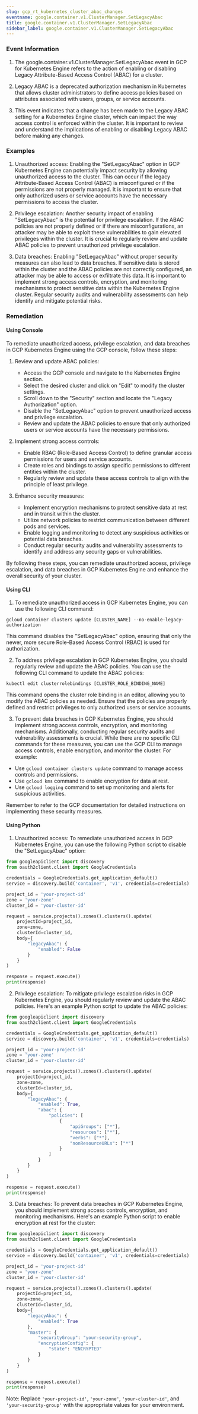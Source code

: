 ```yaml
--- 
slug: gcp_rt_kubernetes_cluster_abac_changes
eventname: google.container.v1.ClusterManager.SetLegacyAbac
title: google.container.v1.ClusterManager.SetLegacyAbac
sidebar_label: google.container.v1.ClusterManager.SetLegacyAbac
---
```

                       
### Event Information

1. The google.container.v1.ClusterManager.SetLegacyAbac event in GCP for Kubernetes Engine refers to the action of enabling or disabling Legacy Attribute-Based Access Control (ABAC) for a cluster.

2. Legacy ABAC is a deprecated authorization mechanism in Kubernetes that allows cluster administrators to define access policies based on attributes associated with users, groups, or service accounts.

3. This event indicates that a change has been made to the Legacy ABAC setting for a Kubernetes Engine cluster, which can impact the way access control is enforced within the cluster. It is important to review and understand the implications of enabling or disabling Legacy ABAC before making any changes.


### Examples

1. Unauthorized access: Enabling the "SetLegacyAbac" option in GCP Kubernetes Engine can potentially impact security by allowing unauthorized access to the cluster. This can occur if the legacy Attribute-Based Access Control (ABAC) is misconfigured or if the permissions are not properly managed. It is important to ensure that only authorized users or service accounts have the necessary permissions to access the cluster.

2. Privilege escalation: Another security impact of enabling "SetLegacyAbac" is the potential for privilege escalation. If the ABAC policies are not properly defined or if there are misconfigurations, an attacker may be able to exploit these vulnerabilities to gain elevated privileges within the cluster. It is crucial to regularly review and update ABAC policies to prevent unauthorized privilege escalation.

3. Data breaches: Enabling "SetLegacyAbac" without proper security measures can also lead to data breaches. If sensitive data is stored within the cluster and the ABAC policies are not correctly configured, an attacker may be able to access or exfiltrate this data. It is important to implement strong access controls, encryption, and monitoring mechanisms to protect sensitive data within the Kubernetes Engine cluster. Regular security audits and vulnerability assessments can help identify and mitigate potential risks.

### Remediation

#### Using Console

To remediate unauthorized access, privilege escalation, and data breaches in GCP Kubernetes Engine using the GCP console, follow these steps:

1. Review and update ABAC policies:
   - Access the GCP console and navigate to the Kubernetes Engine section.
   - Select the desired cluster and click on "Edit" to modify the cluster settings.
   - Scroll down to the "Security" section and locate the "Legacy Authorization" option.
   - Disable the "SetLegacyAbac" option to prevent unauthorized access and privilege escalation.
   - Review and update the ABAC policies to ensure that only authorized users or service accounts have the necessary permissions.

2. Implement strong access controls:
   - Enable RBAC (Role-Based Access Control) to define granular access permissions for users and service accounts.
   - Create roles and bindings to assign specific permissions to different entities within the cluster.
   - Regularly review and update these access controls to align with the principle of least privilege.

3. Enhance security measures:
   - Implement encryption mechanisms to protect sensitive data at rest and in transit within the cluster.
   - Utilize network policies to restrict communication between different pods and services.
   - Enable logging and monitoring to detect any suspicious activities or potential data breaches.
   - Conduct regular security audits and vulnerability assessments to identify and address any security gaps or vulnerabilities.

By following these steps, you can remediate unauthorized access, privilege escalation, and data breaches in GCP Kubernetes Engine and enhance the overall security of your cluster.

#### Using CLI

1. To remediate unauthorized access in GCP Kubernetes Engine, you can use the following CLI command:

```
gcloud container clusters update [CLUSTER_NAME] --no-enable-legacy-authorization
```

This command disables the "SetLegacyAbac" option, ensuring that only the newer, more secure Role-Based Access Control (RBAC) is used for authorization.

2. To address privilege escalation in GCP Kubernetes Engine, you should regularly review and update the ABAC policies. You can use the following CLI command to update the ABAC policies:

```
kubectl edit clusterrolebindings [CLUSTER_ROLE_BINDING_NAME]
```

This command opens the cluster role binding in an editor, allowing you to modify the ABAC policies as needed. Ensure that the policies are properly defined and restrict privileges to only authorized users or service accounts.

3. To prevent data breaches in GCP Kubernetes Engine, you should implement strong access controls, encryption, and monitoring mechanisms. Additionally, conducting regular security audits and vulnerability assessments is crucial. While there are no specific CLI commands for these measures, you can use the GCP CLI to manage access controls, enable encryption, and monitor the cluster. For example:

- Use `gcloud container clusters update` command to manage access controls and permissions.
- Use `gcloud kms` command to enable encryption for data at rest.
- Use `gcloud logging` command to set up monitoring and alerts for suspicious activities.

Remember to refer to the GCP documentation for detailed instructions on implementing these security measures.

#### Using Python

1. Unauthorized access: To remediate unauthorized access in GCP Kubernetes Engine, you can use the following Python script to disable the "SetLegacyAbac" option:

```python
from googleapiclient import discovery
from oauth2client.client import GoogleCredentials

credentials = GoogleCredentials.get_application_default()
service = discovery.build('container', 'v1', credentials=credentials)

project_id = 'your-project-id'
zone = 'your-zone'
cluster_id = 'your-cluster-id'

request = service.projects().zones().clusters().update(
    projectId=project_id,
    zone=zone,
    clusterId=cluster_id,
    body={
        "legacyAbac": {
            "enabled": False
        }
    }
)

response = request.execute()
print(response)
```

2. Privilege escalation: To mitigate privilege escalation risks in GCP Kubernetes Engine, you should regularly review and update the ABAC policies. Here's an example Python script to update the ABAC policies:

```python
from googleapiclient import discovery
from oauth2client.client import GoogleCredentials

credentials = GoogleCredentials.get_application_default()
service = discovery.build('container', 'v1', credentials=credentials)

project_id = 'your-project-id'
zone = 'your-zone'
cluster_id = 'your-cluster-id'

request = service.projects().zones().clusters().update(
    projectId=project_id,
    zone=zone,
    clusterId=cluster_id,
    body={
        "legacyAbac": {
            "enabled": True,
            "abac": {
                "policies": [
                    {
                        "apiGroups": ["*"],
                        "resources": ["*"],
                        "verbs": ["*"],
                        "nonResourceURLs": ["*"]
                    }
                ]
            }
        }
    }
)

response = request.execute()
print(response)
```

3. Data breaches: To prevent data breaches in GCP Kubernetes Engine, you should implement strong access controls, encryption, and monitoring mechanisms. Here's an example Python script to enable encryption at rest for the cluster:

```python
from googleapiclient import discovery
from oauth2client.client import GoogleCredentials

credentials = GoogleCredentials.get_application_default()
service = discovery.build('container', 'v1', credentials=credentials)

project_id = 'your-project-id'
zone = 'your-zone'
cluster_id = 'your-cluster-id'

request = service.projects().zones().clusters().update(
    projectId=project_id,
    zone=zone,
    clusterId=cluster_id,
    body={
        "legacyAbac": {
            "enabled": True
        },
        "master": {
            "securityGroup": "your-security-group",
            "encryptionConfig": {
                "state": "ENCRYPTED"
            }
        }
    }
)

response = request.execute()
print(response)
```

Note: Replace `'your-project-id'`, `'your-zone'`, `'your-cluster-id'`, and `'your-security-group'` with the appropriate values for your environment.


 